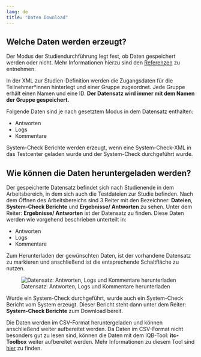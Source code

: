 ```yaml
---
lang: de
title: "Daten Download"
---
```


## Welche Daten werden erzeugt?

::: {.callout-important}
Der Modus der Studiendurchführung legt fest, ob Daten gespeichert werden oder nicht. Mehr Informationen hierzu sind den [Referenzen](/Referenzen/Modi_der_Testdurchfuehrung.qmd) zu entnehmen.
:::

::: {.callout-note}
In der XML zur Studien-Definition werden die Zugangsdaten für die Teilnehmer\*innen hinterlegt und einer Gruppe zugeordnet. Jede Gruppe erhält einen Namen und eine ID. **Der Datensatz wird immer mit dem Namen der Gruppe gespeichert.**
:::

Folgende Daten sind je nach gesetztem Modus in dem  Datensatz enthalten:

* Antworten
* Logs
* Kommentare

System-Check Berichte werden erzeugt, wenn eine System-Check-XML in das Testcenter geladen wurde und der System-Check durchgeführt wurde.

## Wie können die Daten heruntergeladen werden?

Der gespeicherte Datensatz befindet sich nach Studienende in dem Arbeitsbereich, in dem sich auch die Testdateien zur Studie befinden.
Nach dem Öffnen des Arbeitsbereichs sind 3 Reiter mit den Bezeichner: **Dateien**, **System-Check Berichte** und **Ergebnisse/ Antworten** zu sehen. Unter dem Reiter: **Ergebnisse/ Antworten** ist der Datensatz zu finden. Diese Daten werden wie vorgehend beschrieben unterteilt in:

* Antworten
* Logs
* Kommentare

Zum Herunterladen der gewünschten Daten, ist der vorhandene Datensatz zu markieren und anschließend ist die entsprechende Schaltfläche zu nutzen.

![Datensatz: Antworten, Logs und Kommentare herunterladen](/Testcenter/TC_DatenDownload.png)

Wurde ein System-Check durchgeführt, wurde auch ein System-Check Bericht vom System erzeugt. Dieser Bericht steht dann unter dem Reiter:  **System-Check Berichte** zum Download bereit.

Die Daten werden im CSV-Format heruntergeladen und können anschließend weiter aufbereitet werden. Da Daten im CSV-Format nicht besonders gut zu lesen sind, können die Daten mit dem IQB-Tool: **itc-Toolbox** weiter aufbereitet werden. Mehr Informationen zu diesem Tool sind [hier](https://github.com/iqb-berlin/itc-toolbox) zu finden.